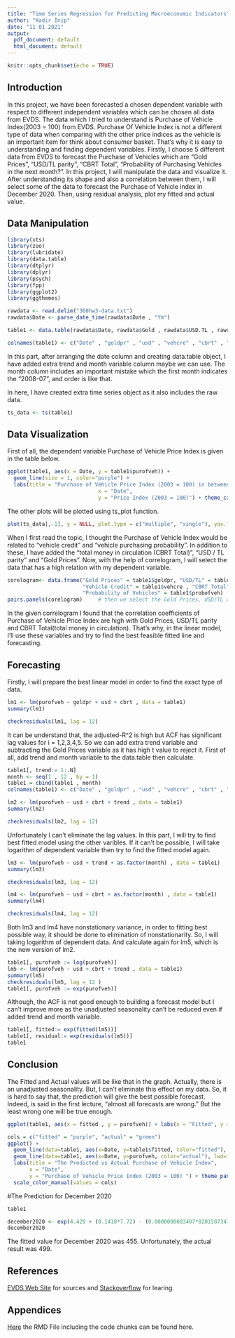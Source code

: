 ```yaml
---
title: "Time Series Regression for Predicting Macroeconomic Indicators"
author: "Kadir İnip"
date: "11 01 2021"
output:
  pdf_document: default
  html_document: default
---
```


```r
knitr::opts_chunk$set(echo = TRUE)
```

## Introduction

In this project, we have been forecasted a chosen dependent variable with respect to different independent variables which can be chosen all data from EVDS. The data which I tried to understand is Purchase of Vehicle Index(2003 = 100) from EVDS. Purchase Of Vehicle Index is not a different type of data when comparing with the other price indices as the vehicle is an important item for think about consumer basket. That's why it is easy to understanding and finding dependent variables. Firstly, I choose 5 different data from EVDS to forecast the Purchase of Vehicles which are "Gold Prices", "USD/TL parity", "CBRT Total", "Probability of Purchasing Vehicles in the next month?". 
In this project, I will manipulate the data and visualize it. After understanding its shape and also a correlation between them, I will select some of the data to forecast the Purchase of Vehicle index in December 2020. Then, using residual analysis, plot my fitted and actual value. 

## Data Manipulation

```r
library(xts)
library(zoo)
library(lubridate)
library(data.table)
library(dtplyr)
library(dplyr)
library(psych)
library(fpp)
library(ggplot2)
library(ggthemes)
```

```r
rawdata <- read.delim("360hw3-data.txt")
rawdata$Date <- parse_date_time(rawdata$Date , "Ym")

table1 <- data.table(rawdata$Date, rawdata$Gold , rawdata$USD.TL , rawdata$Veh.Credit , rawdata$CBRT.Total , rawdata$PurofVehicles , rawdata$ProbofPurchasingVehicle)

colnames(table1) <- c("Date" , "goldpr" , "usd" , "vehcre" , "cbrt" , "purofveh" , "probofveh")
```

In this part, after arranging the date column and creating data.table object, I have added extra trend and month variable column maybe we can use. The month column includes an important mistake which the first month indicates the "2008-07", and order is like that. 

In here, I have created extra time series object as it also includes the raw data. 

```r
ts_data <- ts(table1)

```

## Data Visualization

First of all, the dependent variable Purchase of Vehicle Price Index is given in the table below. 

```r

ggplot(table1, aes(x = Date, y = table1$purofveh)) +
  geom_line(size = 1, color="purple") + 
  labs(title = "Purchase of Vehicle Price Index (2003 = 100) in between 2008-07 and 2020-11", 
                             x = "Date",
                             y = "Price Index (2003 = 100)") + theme_calc()

```

The other plots will be plotted using ts_plot function. 

```r

plot(ts_data[,-1], y = NULL, plot.type = c("multiple", "single"), yax.flip = TRUE, axes = TRUE, col = "purple", main = "Plot of All")

```

When I first read the topic, I thought the Purchase of Vehicle Index would be related to "vehicle credit" and "vehicle purchasing probability". In addition to these, I have added the "total money in circulation (CBRT Total)", "USD / TL parity" and "Gold Prices". Now, with the help of correlogram, I will select the data that has a high relation with my dependent variable.


```r
corelogram<- data.frame("Gold Prices" = table1$goldpr, "USD/TL" = table1$usd , 
                        "Vehicle Credit" = table1$vehcre , "CBRT Total" = table1$cbrt , "Purchase of Vehicle" = table1$purofveh ,
                        "Probability of Vehicles" = table1$probofveh)
pairs.panels(corelogram)     # then we select the Gold Prices, USD/TL and CBRT Total for model.
```

In the given correlogram I found that the correlation coefficients of Purchase of Vehicle Price Index are high with Gold Prices, USD/TL parity and CBRT Total(total money in circulation). That's why, in the linear model, I'll use these variables and try to find the best feasible fitted line and forecasting. 

## Forecasting 

Firstly, I will prepare the best linear model in order to find the exact type of data. 

```r
lm1 <- lm(purofveh ~ goldpr + usd + cbrt , data = table1)
summary(lm1)
```

```r
checkresiduals(lm1, lag = 12)
```

It can be understand that, the adjusted-R^2 is high but ACF has significant lag values for i = 1,2,3,4,5. So we can add extra trend variable and subtracting the Gold Prices variable as it has high t value to reject it.
First of all, add trend and month variable to the data.table then calculate.

```r
table1[, trend:= 1:.N]
month <- seq(1 , 12 , by = 1)
table1 = cbind(table1 , month) 
colnames(table1) <- c("Date" , "goldpr" , "usd" , "vehcre" , "cbrt" , "purofveh" , "probofveh", "trend" , "month")

lm2 <- lm(purofveh ~ usd + cbrt + trend , data = table1)
summary(lm2)
```

```r
checkresiduals(lm2, lag = 12)
```

Unfortunately I can't eliminate the lag values. In this part, I will try to find best fitted model using the other varibles. If it can't be possible, I will take logarithm of dependent variable then try to find the fitted model again. 
```r
lm3 <- lm(purofveh ~ usd + trend + as.factor(month) , data = table1)
summary(lm3)

```

```r
checkresiduals(lm3, lag = 12)
```

```r
lm4 <- lm(purofveh ~ usd + cbrt + as.factor(month) , data = table1)
summary(lm4)
```

```r
checkresiduals(lm4, lag = 12)
```

Both lm3 and lm4 have nonstationary variance, in order to fitting best possible way, it should be done to elimination of nonstationarity. So, I will taking logarithm of dependent data. And calculate again for lm5, which is the new version of lm2. 

```r
table1[, purofveh := log(purofveh)]
lm5 <- lm(purofveh ~ usd + cbrt + trend , data = table1)
summary(lm5)
checkresiduals(lm5, lag = 12 )
table1[, purofveh := exp(purofveh)]

```

Although, the ACF is not good enough to building a forecast model but I can't improve more as the unadjusted seasonality can't be reduced even if added trend and month variable.  
```r
table1[, fitted:= exp(fitted(lm5))]
table1[, residual:= exp(residuals(lm5))]
table1
```

## Conclusion 

The Fitted and Actual values will be like that in the graph. Actually, there is an unadjusted seasonality. But, I can't eliminate this effect on my data. So, it is hard to say that, the prediction will give the best possible forecast. Indeed, is said in the first lecture, "almost all forecasts are wrong." But the least wrong one will be true enough. 

```r
ggplot(table1, aes(x = fitted , y = purofveh)) + labs(x = "Fitted", y = "Actual")+ geom_point( color = "purple") + geom_abline(slope = 1, intercept = 0 , size = 1.2) + theme_pander()
```

```r

cols = c("fitted" = "purple", "actual" = "green")
ggplot() +
  geom_line(data=table1, aes(x=Date, y=table1$fitted, color="fitted"), lwd=1) +
  geom_line(data=table1, aes(x=Date, y=purofveh, color="actual"), lwd=1) +
  labs(title = "The Predicted vs Actual Purchase of Vehicle Index", 
       x = "Date",
       y = "Purchase of Vehicle Price Index (2003 = 100) ") + theme_pander()+
  scale_color_manual(values = cols)

```


#The Prediction for December 2020
```r
table1
```
```r
december2020 <- exp(4.429 + (0.1418*7.72) - (0.0000000003407*820158734) + (0.005841*150))
december2020
```

The fitted value for December 2020 was 455. Unfortunately, the actual result was 499.


## References
[EVDS Web Site](https://evds2.tcmb.gov.tr/) for sources and [Stackoverflow](https://stackoverflow.com/) for learing.

##   Appendices
[Here](https://bu-ie-360.github.io/fall20-kadirinip/files/HW3.Rmd) the RMD File including the code chunks can be found here.




